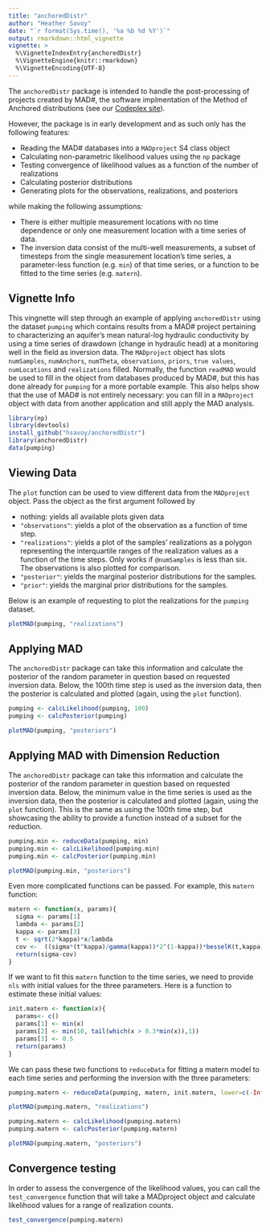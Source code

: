 ```yaml
---
title: "anchoredDistr"
author: "Heather Savoy"
date: "`r format(Sys.time(), '%a %b %d %Y')`"
output: rmarkdown::html_vignette
vignette: >
  %\VignetteIndexEntry{anchoredDistr}
  %\VignetteEngine{knitr::rmarkdown}
  %\VignetteEncoding{UTF-8}
---
```



The `anchoredDistr` package is intended to handle the post-processing of projects created by MAD#, the software implmentation of the Method of Anchored distributions (see our [Codeplex site](http://www.codeplex.com/mad)). 

However, the package is in early development and as such only has the following features:

- Reading the MAD# databases into a `MADproject` S4 class object
- Calculating non-parametric likelihood values using the `np` package 
- Testing convergence of likelihood values as a function of the number of realizations
- Calculating posterior distributions
- Generating plots for the observations, realizations, and posteriors

while making the following assumptions:

- There is either multiple measurement locations with no time dependence or only one measurement location with a time series of data.
- The inversion data consist of the multi-well measurements, a subset of timesteps from the single measurement location's time series, a parameter-less function (e.g. `min`) of that time series, or a function to be fitted to the time series (e.g. `matern`). 

## Vignette Info

This vingnette will step through an example of applying `anchoredDistr` using the dataset `pumping` which contains results from a MAD# project pertaining to characterizing an aquifer's mean natural-log hydraulic conductivity by using a time series of drawdown (change in hydraulic head) at a monitoring well in the field as inversion data. The `MADproject` object has slots `numSamples`, `numAnchors`, `numTheta`, `observations`, `priors`, `true values`, `numLocations` and `realizations` filled. Normally, the function `readMAD` would be used to fill in the object from databases produced by MAD#, but this has done already for `pumping` for a more portable example. This also helps show that the use of MAD# is not entirely necessary: you can fill in a `MADproject` object with data from another application and still apply the MAD analysis. 
```r
library(np)
library(devtools)
install_github("hsavoy/anchoredDistr")
library(anchoredDistr)
data(pumping)
```

## Viewing Data
The `plot` function can be used to view different data from the `MADproject` object. Pass the object as the first argument followed  by

- nothing: yields all available plots given data
- `"observations"`: yields a plot of the observation as a function of time step.
- `"realizations"`: yields a plot of the samples' realizations as a polygon representing the interquartile ranges of the realization values as a function of the time steps. Only works if `@numSamples` is less than six. The observations is also plotted for comparison.
- `"posterior"`: yields the marginal posterior distributions for the samples. 
- `"prior"`: yields the marginal prior distributions for the samples.

Below is an example of requesting to plot the realizations for the `pumping` dataset.
```r
plotMAD(pumping, "realizations")
```
 
## Applying MAD
The `anchoredDistr` package can take this information and calculate the posterior of the random parameter in question based on requested inversion data. Below, the 100th time step is used as the inversion data, then the posterior is calculated and plotted (again, using the `plot` function).

```r
pumping <- calcLikelihood(pumping, 100)
pumping <- calcPosterior(pumping)
```
```r
plotMAD(pumping, "posteriors")
```

## Applying MAD with Dimension Reduction
The `anchoredDistr` package can take this information and calculate the posterior of the random parameter in question based on requested inversion data. Below, the minimum value in the time series is used as the inversion data, then the posterior is calculated and plotted (again, using the `plot` function). This is the same as using the 100th time step, but showcasing the ability to provide a function instead of a subset for the reduction.

```r
pumping.min <- reduceData(pumping, min)
pumping.min <- calcLikelihood(pumping.min)
pumping.min <- calcPosterior(pumping.min)
```
```r
plotMAD(pumping.min, "posteriors")
```

Even more complicated functions can be passed. For example, this `matern` function:
```r
matern <- function(x, params){
  sigma <- params[1]
  lambda <- params[2]
  kappa <- params[3]  
  t <- sqrt(2*kappa)*x/lambda
  cov <-  ((sigma*(t^kappa)/gamma(kappa))*2^(1-kappa))*besselK(t,kappa)
  return(sigma-cov)
}
```
If we want to fit this `matern` function to the time series, we need to provide `nls` with initial values for the three parameters. Here is a function to estimate these initial values:
```r
init.matern <- function(x){
  params<- c()
  params[1] <- min(x)
  params[2] <- min(10, tail(which(x > 0.3*min(x)),1)) 
  params[3] <- 0.5
  return(params)
}
```
We can pass these two functions to `reduceData` for fitting a matern model to each time series and performing the inversion with the three parameters:
```r
pumping.matern <- reduceData(pumping, matern, init.matern, lower=c(-Inf,1,0.1), upper=c(0,100,3), algorithm="port")
```
```r
plotMAD(pumping.matern, "realizations")
```
```r
pumping.matern <- calcLikelihood(pumping.matern)
pumping.matern <- calcPosterior(pumping.matern)
```
```r
plotMAD(pumping.matern, "posteriors")
```

## Convergence testing
In order to assess the convergence of the likelihood values, you can call the 
`test_convergence` function that will take a MADproject object and calculate
likelihood values for a range of realization counts.
```r
test_convergence(pumping.matern)
```


